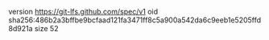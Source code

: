 version https://git-lfs.github.com/spec/v1
oid sha256:486b2a3bffbe9bcfaad121fa3471ff8c5a900a542da6c9eeb1e5205ffd8d921a
size 52
